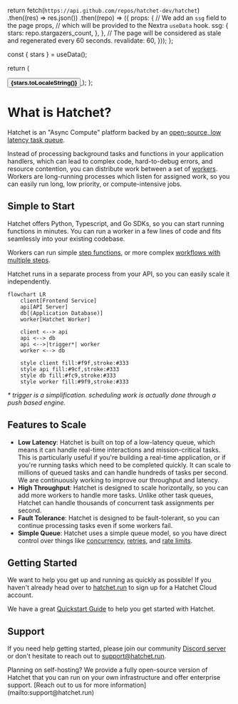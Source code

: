 
  return fetch(`https://api.github.com/repos/hatchet-dev/hatchet`)
    .then((res) => res.json())
    .then((repo) => ({
      props: {
        // We add an `ssg` field to the page props,
        // which will be provided to the Nextra `useData` hook.
        ssg: {
          stars: repo.stargazers_count,
        },
      },
      // The page will be considered as stale and regenerated every 60 seconds.
      revalidate: 60,
    }));
};

  const { stars } = useData();

return (

<a href="https://github.com/hatchet-dev/hatchet" target="_blank">
  <Button variant="outline">
    <BiLogoGithub className="mr-2 w-6 h-6" />
    <strong className="ml-2">{stars.toLocaleString()}</strong>
  </Button>
</a>
); };

# What is Hatchet?

Hatchet is an "Async Compute" platform backed by an [open-source, low latency task queue](https://github.com/hatchet-dev/hatchet).

Instead of processing background tasks and functions in your application handlers, which can lead to complex code, hard-to-debug errors, and resource contention, you can distribute work between a set of [workers](./foundations_workers.mdx). Workers are long-running processes which listen for assigned work, so you can easily run long, low priority, or compute-intensive jobs.

<div className="mt-4">
  <Stars />
</div>

## Simple to Start

Hatchet offers Python, Typescript, and Go SDKs, so you can start running functions in minutes. You can run a worker in a few lines of code and fits seamlessly into your existing codebase.

Workers can run simple [step functions](./foundations_steps.mdx), or more complex [workflows with multiple steps](./foundations_workflows.mdx).

Hatchet runs in a separate process from your API, so you can easily scale it independently.

```mermaid
flowchart LR
    client[Frontend Service]
    api[API Server]
    db[(Application Database)]
    worker[Hatchet Worker]

    client <--> api
    api <--> db
    api <-->|trigger*| worker
    worker <--> db

    style client fill:#f9f,stroke:#333
    style api fill:#9cf,stroke:#333
    style db fill:#fc9,stroke:#333
    style worker fill:#9f9,stroke:#333
```

_\* trigger is a simplification. scheduling work is actually done through a push based engine._

## Features to Scale

- **Low Latency**: Hatchet is built on top of a low-latency queue, which means it can handle real-time interactions and mission-critical tasks. This is particularly useful if you're building a real-time application, or if you're running tasks which need to be completed quickly. It can scale to millions of queued tasks and can handle hundreds of tasks per second. We are continuously working to improve our throughput and latency.
- **High Throughput**: Hatchet is designed to scale horizontally, so you can add more workers to handle more tasks. Unlike other task queues, Hatchet can handle thousands of concurrent task assignments per second.
- **Fault Tolerance**: Hatchet is designed to be fault-tolerant, so you can continue processing tasks even if some workers fail.
- **Simple Queue**: Hatchet uses a simple queue model, so you have direct control over things like [concurrency](./queue_concurrency/index.mdx), [retries](./errors_retry-policies.mdx), and [rate limits](./rate_limits.mdx).

## Getting Started

We want to help you get up and running as quickly as possible! If you haven't already head over to [hatchet.run](https://hatchet.run) to sign up for a Hatchet Cloud account.

We have a great [Quickstart Guide](./quickstart_cloud.mdx) to help you get started with Hatchet.

## Support

If you need help getting started, please join our community [Discord server](https://discord.gg/hatchet) or don't hesitate to reach out to [support@hatchet.run](mailto:support@hatchet.run).

<Callout type="info">
  Planning on self-hosting? We provide a fully open-source version of Hatchet
  that you can run on your own infrastructure and offer enterprise support.
  [Reach out to us for more information](mailto:support@hatchet.run)
</Callout>
